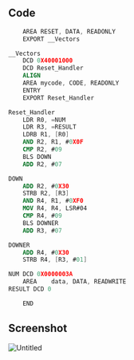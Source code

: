 ## Code

```nasm
	AREA RESET, DATA, READONLY
	EXPORT __Vectors

__Vectors
	DCD 0X40001000
	DCD Reset_Handler
	ALIGN
	AREA mycode, CODE, READONLY
	ENTRY
	EXPORT Reset_Handler

Reset_Handler
	LDR R0, =NUM
	LDR R3, =RESULT
	LDRB R1, [R0]
	AND R2, R1, #0X0F
	CMP R2, #09
	BLS DOWN
	ADD R2, #07

DOWN
	ADD R2, #0X30
	STRB R2, [R3]
	AND R4, R1, #0XF0
	MOV R4, R4, LSR#04
	CMP R4, #09
	BLS DOWNER
	ADD R3, #07

DOWNER
	ADD R4, #0X30
	STRB R4, [R3, #01]

NUM DCD 0X0000003A
	AREA	data, DATA, READWRITE
RESULT DCD 0

	END
```

## Screenshot

![Untitled](https://prod-files-secure.s3.us-west-2.amazonaws.com/da3a4f3a-a694-4c1d-bcb4-b25d50a7db8e/c3f90ead-e834-4307-94bf-529021ff57cb/Untitled.png)
